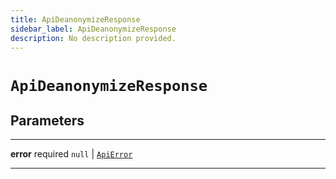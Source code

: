 ```yaml
---
title: ApiDeanonymizeResponse
sidebar_label: ApiDeanonymizeResponse
description: No description provided.
---
```


# `ApiDeanonymizeResponse`

## Parameters

---

**<span className="parameter-name">error</span>** <span className="optional-status">required</span> `null` | [`ApiError`](/reference/javascript/auth/types/api-error)

---

